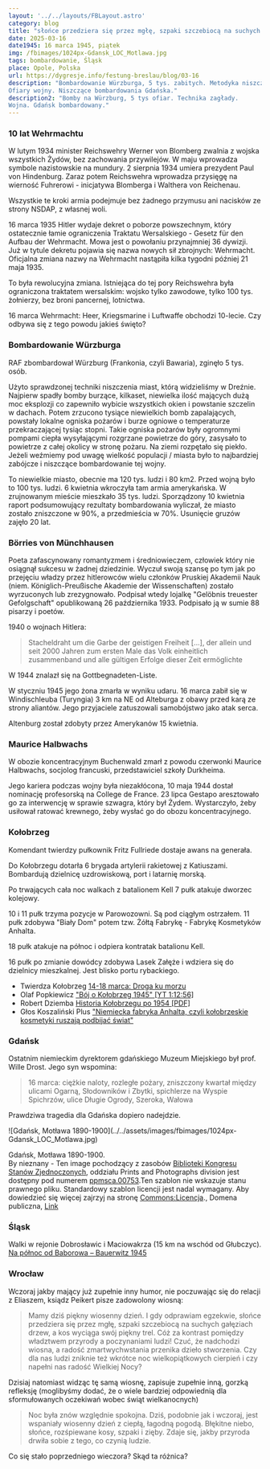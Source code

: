 ```yaml
---
layout: '../../layouts/FBLayout.astro'
category: blog
title: "słońce przedziera się przez mgłę, szpaki szczebiocą na suchych gałęziach drzew"
date: 2025-03-16
date1945: 16 marca 1945, piątek
img: /fbimages/1024px-Gdansk_LOC_Motlawa.jpg
tags: bombardowanie, Śląsk
place: Opole, Polska
url: https://dygresje.info/festung-breslau/blog/03-16
description: "Bombardowanie Würzburga, 5 tys. zabitych. Metodyka niszczenia miast.
Ofiary wojny. Niszczące bombardowania Gdańska."
description2: "Bomby na Würzburg, 5 tys ofiar. Technika zagłady.
Wojna. Gdańsk bombardowany."
---
```



### 10 lat Wehrmachtu

W lutym 1934 minister Reichswehry Werner von Blomberg zwalnia z wojska wszystkich Żydów, bez zachowania przywilejów. W maju wprowadza symbole nazistowskie na mundury. 2 sierpnia 1934 umiera prezydent Paul von Hindenburg. Zaraz potem Reichswehra wprowadza przysięgę na wierność Fuhrerowi - inicjatywa Blomberga i Walthera von Reichenau.

Wszystkie te kroki armia podejmuje bez żadnego przymusu ani nacisków ze strony NSDAP, z własnej woli.

16 marca 1935 Hitler wydaje dekret o poborze powszechnym, który ostatecznie łamie ograniczenia Traktatu Wersalskiego - Gesetz für den Aufbau der Wehrmacht. Mowa jest o powołaniu przynajmniej 36 dywizji. Już w tytule dekretu pojawia się nazwa nowych sił zbrojnych: Wehrmacht. Oficjalna zmiana nazwy na Wehrmacht nastąpiła kilka tygodni później 21 maja 1935.

To była rewolucyjna zmiana. Istniejąca do tej pory Reichswehra była ograniczona traktatem wersalskim: wojsko tylko zawodowe, tylko 100 tys. żołnierzy, bez broni pancernej, lotnictwa.

16 marca Wehrmacht: Heer, Kriegsmarine i Luftwaffe obchodzi 10-lecie. Czy odbywa się z tego powodu jakieś święto?

<SeeAlso txt="Armia niemiecka 1918-45" url="/festung-breslau/article/armia-niemiecka" />

### Bombardowanie Würzburga

RAF zbombardował Würzburg (Frankonia, czyli Bawaria), zginęło 5 tys. osób.

Użyto sprawdzonej techniki niszczenia miast, którą widzieliśmy w Dreźnie. Najpierw spadły bomby burzące, kilkaset, niewielka ilość mających dużą moc eksplozji co zapewniło wybicie wszystkich okien i powstanie szczelin w dachach. Potem zrzucono tysiące niewielkich bomb zapalających, powstały lokalne ogniska pożarów i burze ogniowe o temperaturze przekraczającej tysiąc stopni. Takie ogniska pożarów były ogromnymi pompami ciepła wysyłającymi rozgrzane powietrze do góry, zasysało to powietrze z całej okolicy w stronę pożaru. Na ziemi rozpętało się piekło. Jeżeli weźmiemy pod uwagę wielkość populacji / miasta było to najbardziej zabójcze i niszczące bombardowanie tej wojny.

<SeeAlso txt="Drezno bombardowanie 13-15 lutego 1945" url="/festung-breslau/article/drezno-bombardowanie" />

To niewielkie miasto, obecnie ma 120 tys. ludzi i 80 km2. Przed wojną było to 100 tys. ludzi. 6 kwietnia wkroczyła tam armia amerykańska. W zrujnowanym mieście mieszkało 35 tys. ludzi. Sporządzony 10 kwietnia raport podsumowujący rezultaty bombardowania wyliczał, że miasto zostało zniszczone w 90%, a przedmieścia w 70%. Usunięcie gruzów zajęło 20 lat.

### Börries von Münchhausen

Poeta zafascynowany romantyzmem i średniowieczem, człowiek który nie osiągnął sukcesu w żadnej dziedzinie. Wyczuł swoją szansę po tym jak po przejęciu władzy przez hitlerowców wielu członków Pruskiej Akademii Nauk (niem. Königlich-Preußische Akademie der Wissenschaften) zostało wyrzuconych lub zrezygnowało. Podpisał wtedy lojalkę "Gelöbnis treuester Gefolgschaft" opublikowaną 26 października 1933. Podpisało ją w sumie 88 pisarzy i poetów.

1940 o wojnach Hitlera:
>Stacheldraht um die Garbe der geistigen Freiheit [...], der allein und seit 2000 Jahren zum ersten Male das Volk einheitlich zusammenband und alle gültigen Erfolge dieser Zeit ermöglichte

W 1944 znalazł się na Gottbegnadeten-Liste.

W styczniu 1945 jego żona zmarła w wyniku udaru. 16 marca zabił się w Windischleuba (Turyngia) 3 km na NE od Alteburga z obawy przed karą ze strony aliantów. Jego przyjaciele zatuszowali samobójstwo jako atak serca.

Altenburg został zdobyty przez Amerykanów 15 kwietnia.

### Maurice Halbwachs

W obozie koncentracyjnym Buchenwald zmarł z powodu czerwonki Maurice Halbwachs, socjolog francuski, przedstawiciel szkoły Durkheima.

Jego kariera podczas wojny była niezakłócona, 10 maja 1944 dostał nominację profesorską na College de France. 23 lipca Gestapo aresztowało go za interwencję w sprawie szwagra, który był Żydem. Wystarczyło, żeby usiłował ratować krewnego, żeby wysłać go do obozu koncentracyjnego.

### Kołobrzeg

Komendant twierdzy pułkownik Fritz Fullriede dostaje awans na generała.

Do Kołobrzegu dotarła 6 brygada artylerii rakietowej z Katiuszami. Bombardują dzielnicę uzdrowiskową, port i latarnię morską.

Po trwających cała noc walkach z batalionem Kell 7 pułk atakuje dworzec kolejowy. 

10 i 11 pułk trzyma pozycje w Parowozowni. Są pod ciągłym ostrzałem. 11 pułk zdobywa "Biały Dom" potem tzw. Żółtą Fabrykę - Fabrykę Kosmetyków Anhalta.

18 pułk atakuje na północ i odpiera kontratak batalionu Kell.

16 pułk po zmianie dowódcy zdobywa Lasek Załęże i wdziera się do dzielnicy mieszkalnej. Jest blisko portu rybackiego.

- Twierdza Kołobrzeg [14-18 marca: Droga ku morzu](https://twierdzakolobrzeg.pl/twierdza/rok-1945/199-14-18-marca-droga-ku-morzu)
- Olaf Popkiewicz ["Bój o Kołobrzeg 1945" [YT 1:12:56]](https://www.youtube.com/watch?v=FRcRu3hCS4c)
- Robert Dziemba [Historia Kołobrzegu po 1954 [PDF]](https://historiakolobrzegu.pl/images/pliki/historia2.pdf)
- Głos Koszaliński Plus ["Niemiecka fabryka Anhalta, czyli kołobrzeskie kosmetyki ruszają podbijać świat"](https://plus.gk24.pl/niemiecka-fabryka-anhalta-czyli-kolobrzeskie-kosmetyki-ruszaja-podbijac-swiat/ar/12619627)

### Gdańsk

Ostatnim niemieckim dyrektorem gdańskiego Muzeum Miejskiego był prof. Wille Drost. Jego syn wspomina:
>16 marca: ciężkie naloty, rozległe pożary, zniszczony kwartał między ulicami Ogarną, Słodowników i Zbytki, spichlerze na Wyspie Spichrzów, ulice Długie Ogrody, Szeroka, Wałowa

Prawdziwa tragedia dla Gdańska dopiero nadejdzie.

<FBBoxImageWrapper>
![Gdańsk, Motława 1890-1900](../../assets/images/fbimages/1024px-Gdansk_LOC_Motlawa.jpg)

Gdańsk, Motława 1890-1900.<br />
By nieznany - Ten image pochodzący z zasobów [Biblioteki Kongresu Stanów Zjednoczonych](https://commons.wikimedia.org/wiki/Library_of_Congress), oddziału Prints and Photographs division jest dostępny pod numerem [ppmsca.00753](http://hdl.loc.gov/loc.pnp/ppmsca.00753).Ten szablon nie wskazuje stanu prawnego pliku. Standardowy szablon licencji jest nadal wymagany. Aby dowiedzieć się więcej zajrzyj na stronę [Commons:Licencja](https://commons.wikimedia.org/wiki/Commons:Licencja)., Domena publiczna, [Link](https://commons.wikimedia.org/w/index.php?curid=482068)
</FBBoxImageWrapper>

### Śląsk

Walki w rejonie Dobrosławic i Maciowakrza (15 km na wschód od Głubczyc). [Na północ od Baborowa – Bauerwitz 1945](https://www.facebook.com/bobr1945/posts/3751032145010421)

### Wrocław

Wczoraj jakby mający już zupełnie inny humor, nie poczuwając się do relacji z Eliaszem, ksiądz Peikert pisze zadowolony wiosną:
>Mamy dziś piękny wiosenny dzień. I gdy odprawiam egzekwie, słońce przedziera się przez mgłę, szpaki szczebiocą na suchych gałęziach drzew, a kos wyciąga swój piękny trel. Cóż za kontrast pomiędzy władztwem przyrody a poczynaniami ludzi! Czuć, że nadchodzi wiosna, a radość zmartwychwstania przenika dzieło stworzenia. Czy dla nas ludzi zniknie też wkrótce noc wielkopiątkowych cierpień i czy napełni nas radość Wielkiej Nocy?

Dzisiaj natomiast widząc tę samą wiosnę, zapisuje zupełnie inną, gorzką refleksję (moglibyśmy dodać, że o wiele bardziej odpowiednią dla sformułowanych oczekiwań wobec świąt wielkanocnych)
>Noc była znów względnie spokojna. Dziś, podobnie jak i wczoraj, jest wspaniały wiosenny dzień z ciepłą, łagodną pogodą. Błękitne niebo, słońce, rozśpiewane kosy, szpaki i zięby. Zdaje się, jakby przyroda drwiła sobie z tego, co czynią ludzie.

Co się stało poprzedniego wieczora? Skąd ta różnica?

